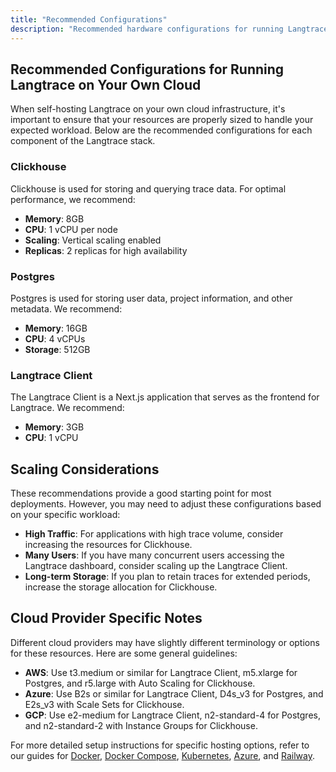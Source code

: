 ```yaml
---
title: "Recommended Configurations"
description: "Recommended hardware configurations for running Langtrace on your own cloud infrastructure."
---
```


## Recommended Configurations for Running Langtrace on Your Own Cloud

When self-hosting Langtrace on your own cloud infrastructure, it's important to ensure that your resources are properly sized to handle your expected workload. Below are the recommended configurations for each component of the Langtrace stack.

### Clickhouse

Clickhouse is used for storing and querying trace data. For optimal performance, we recommend:

- **Memory**: 8GB
- **CPU**: 1 vCPU per node
- **Scaling**: Vertical scaling enabled
- **Replicas**: 2 replicas for high availability

### Postgres

Postgres is used for storing user data, project information, and other metadata. We recommend:

- **Memory**: 16GB
- **CPU**: 4 vCPUs
- **Storage**: 512GB

### Langtrace Client

The Langtrace Client is a Next.js application that serves as the frontend for Langtrace. We recommend:

- **Memory**: 3GB
- **CPU**: 1 vCPU

## Scaling Considerations

These recommendations provide a good starting point for most deployments. However, you may need to adjust these configurations based on your specific workload:

- **High Traffic**: For applications with high trace volume, consider increasing the resources for Clickhouse.
- **Many Users**: If you have many concurrent users accessing the Langtrace dashboard, consider scaling up the Langtrace Client.
- **Long-term Storage**: If you plan to retain traces for extended periods, increase the storage allocation for Clickhouse.

## Cloud Provider Specific Notes

Different cloud providers may have slightly different terminology or options for these resources. Here are some general guidelines:

- **AWS**: Use t3.medium or similar for Langtrace Client, m5.xlarge for Postgres, and r5.large with Auto Scaling for Clickhouse.
- **Azure**: Use B2s or similar for Langtrace Client, D4s_v3 for Postgres, and E2s_v3 with Scale Sets for Clickhouse.
- **GCP**: Use e2-medium for Langtrace Client, n2-standard-4 for Postgres, and n2-standard-2 with Instance Groups for Clickhouse.

For more detailed setup instructions for specific hosting options, refer to our guides for [Docker](/hosting/hosting_options/docker-standalone), [Docker Compose](/hosting/hosting_options/docker-compose), [Kubernetes](/hosting/hosting_options/kubernetes), [Azure](/hosting/hosting_options/azure), and [Railway](/hosting/hosting_options/railway).
